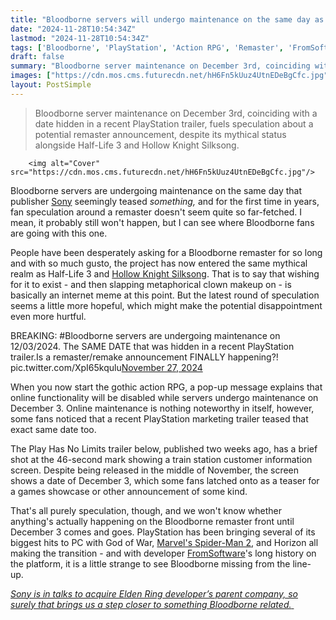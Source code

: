 ```yaml
---
title: "Bloodborne servers will undergo maintenance on the same day as a potential PlayStation tease, so surely nothing bad will happen this time, right?"
date: "2024-11-28T10:54:34Z"
lastmod: "2024-11-28T10:54:34Z"
tags: ['Bloodborne', 'PlayStation', 'Action RPG', 'Remaster', 'FromSoftware', 'Sony']
draft: false
summary: "Bloodborne server maintenance on December 3rd, coinciding with a date hidden in a recent PlayStation trailer, fuels speculation about a potential remaster announcement,  despite its mythical status alongside Half-Life 3 and Hollow Knight Silksong."
images: ["https://cdn.mos.cms.futurecdn.net/hH6Fn5kUuz4UtnEDeBgCfc.jpg"]
layout: PostSimple
---
```

> Bloodborne server maintenance on December 3rd, coinciding with a date hidden in a recent PlayStation trailer, fuels speculation about a potential remaster announcement,  despite its mythical status alongside Half-Life 3 and Hollow Knight Silksong.


        <img alt="Cover" src="https://cdn.mos.cms.futurecdn.net/hH6Fn5kUuz4UtnEDeBgCfc.jpg"/>
        
Bloodborne servers are undergoing maintenance on the same day that publisher [Sony](https://www.gamesradar.com/tag/sony/) seemingly teased *something,* and for the first time in years, fan speculation around a remaster doesn't seem quite so far-fetched. I mean, it probably still won't happen, but I can see where Bloodborne fans are going with this one. 

People have been desperately asking for a Bloodborne remaster for so long and with so much gusto, the project has now entered the same mythical realm as Half-Life 3 and [Hollow Knight Silksong](https://www.gamesradar.com/hollow-knight-silksong-guide/). That is to say that wishing for it to exist - and then slapping metaphorical clown makeup on - is basically an internet meme at this point. But the latest round of speculation seems a little more hopeful, which might make the potential disappointment even more hurtful.

BREAKING: #Bloodborne servers are undergoing maintenance on 12/03/2024. The SAME DATE that was hidden in a recent PlayStation trailer.Is a remaster/remake announcement FINALLY happening?! pic.twitter.com/XpI65kqulu[November 27, 2024](https://twitter.com/FromSoftUpdates/status/1861812284407923161)

When you now start the gothic action RPG, a pop-up message explains that online functionality will be disabled while servers undergo maintenance on December 3. Online maintenance is nothing noteworthy in itself, however, some fans noticed that a recent PlayStation marketing trailer teased that exact same date too.

The Play Has No Limits trailer below, published two weeks ago, has a brief shot at the 46-second mark showing a train station customer information screen. Despite being released in the middle of November, the screen shows a date of December 3, which some fans latched onto as a teaser for a games showcase or other announcement of some kind. 

That's all purely speculation, though, and we won't know whether anything's actually happening on the Bloodborne remaster front until December 3 comes and goes. PlayStation has been bringing several of its biggest hits to PC with God of War, [Marvel's Spider-Man 2](https://www.gamesradar.com/games/spider-man/spider-man-2-dlc-hopes-dashed-as-insomniac-confirms-we-have-no-additional-story-content-planned-while-touting-the-new-pc-port/), and Horizon all making the transition - and with developer [FromSoftware](https://www.gamesradar.com/tag/fromsoftware/)'s long history on the platform, it is a little strange to see Bloodborne missing from the line-up. 

[<em>Sony is in talks to acquire Elden Ring developer’s parent company, so surely that brings us a step closer to something Bloodborne related.</em> ](https://www.gamesradar.com/games/dark-souls/elden-ring-and-dark-souls-parent-company-is-reportedly-in-talks-to-be-acquired-by-sony-so-surely-that-bloodborne-remake-is-a-step-closer-now/)
        